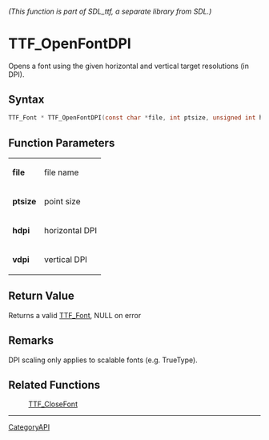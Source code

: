====== (This function is part of SDL_ttf, a separate library from SDL.) ======
= TTF_OpenFontDPI =

Opens a font using the given horizontal and vertical target resolutions (in DPI).

== Syntax ==

<syntaxhighlight lang='c'>
TTF_Font * TTF_OpenFontDPI(const char *file, int ptsize, unsigned int hdpi, unsigned int vdpi);
</syntaxhighlight>

== Function Parameters ==

{|
|'''file'''
|file name
|-
|'''ptsize'''
|point size
|-
|'''hdpi'''
|horizontal DPI
|-
|'''vdpi'''
|vertical DPI
|}

== Return Value ==

Returns a valid [[TTF_Font]], NULL on error

== Remarks ==

DPI scaling only applies to scalable fonts (e.g. TrueType).

== Related Functions ==

:[[TTF_CloseFont]]

----
[[CategoryAPI]]


